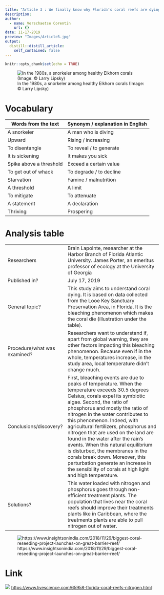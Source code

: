 ```yaml
---
title: "Article 3 : We finally know why Florida's coral reefs are dying, and it's not just climate change"
description: 
author:
  - name: Verschaetse Corentin
    url: {}
date: 11-17-2019
preview: "Images/Article3.jpg"
output:
  distill::distill_article:
    self_contained: false
---
```


```r
knitr::opts_chunk$set(echo = TRUE)
```

![In the 1980s, a snorkeler among healthy Elkhorn corals (Image: © Larry Lipsky)](Images/Article3.jpg)

# Vocabulary

| Words from the text     | Synonym / explanation in English |
| ----------------------- | -------------------------------- |
| A snorkeler             | A man who is diving              |
| Upward                  | Rising / increasing              |
| To disentangle          | To reveal / to generate          |
| It is sickening         | It makes you sick                |
| Spike above a threshold | Exceed a certain value           |
| To get out of whack     | To degrade / to decline          |
| Starvation              | Famine / malnutrition            |
| A threshold             | A limit                          |
| To mitigate             | To attenuate                     |
| A statement             | A declaration                    |
| Thriving                | Prospering                       |

# Analysis table

|                              |                                                                                                                                                                                                                                                                                                                                                                                                                                                                                          |
| ---------------------------- | ---------------------------------------------------------------------------------------------------------------------------------------------------------------------------------------------------------------------------------------------------------------------------------------------------------------------------------------------------------------------------------------------------------------------------------------------------------------------------------------- |
| Researchers                  | Brain Lapointe, researcher at the Harbor Branch of Florida Atlantic University.  James Porter, an emeritus professor of ecology at the University of Georgia                                                                                                                                                                                                                                                                                                                             |
| Published in?                | July 17, 2019                                                                                                                                                                                                                                                                                                                                                                                                                                                                            |
| General topic?               | This study aims to understand coral dying. It is based on data collected from the Looe Key Sanctuary Preservation Area, in Florida.   It is the bleaching phenomenon which makes the coral die (illustration under the table).                                                                                                                                                                                                                                                                                          |
| Procedure/what was examined? | Researchers want to understand if, apart from global warning, they are other factors impacting this bleaching phenomenon. Because even if in the whole, temperatures increase, in the study area, local temperature didn’t change much.                                                                                                                                                                                                                                                  |
| Conclusions/discovery?       | First, bleaching events are due to peaks of temperature. When the temperature exceeds 30.5 degrees Celsius, corals expel its symbiotic algae. Second, the ratio of phosphorus and mostly the ratio of nitrogen in the water contributes to this phenomenon. Indeed, with agricultural fertilizers, phosphorus and nitrogen that are used on the land are found in the water after the rain’s events. When this natural equilibrium is disturbed, the membranes in the corals break down. Moreover, this perturbation generate an increase in the sensibility of corals at high light and high temperature.|
| Solutions?                   | This water loaded with nitrogen and phosphorus goes through non-efficient treatment plants. The population that lives near the coral reefs should improve their treatments plants like in Caribbean, where the treatments plants are able to pull nitrogen out of water.                                                                                                                                                                                                                 |

![https://www.insightsonindia.com/2018/11/29/biggest-coral-reseeding-project-launches-on-great-barrier-reef/](Images/Coral-Bleaching.jpg)

# Link

![](Images/livescience.png)
<https://www.livescience.com/65958-florida-coral-reefs-nitrogen.html>
